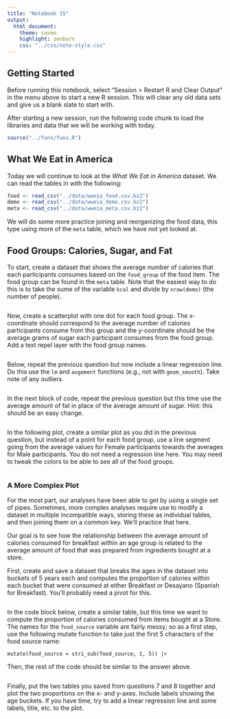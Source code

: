 ```yaml
---
title: "Notebook 15"
output:
  html_document:
    theme: cosmo
    highlight: zenburn
    css: "../css/note-style.css"
---
```


## Getting Started

Before running this notebook, select "Session > Restart R and Clear Output" in
the menu above to start a new R session. This will clear any old data sets and
give us a blank slate to start with.

After starting a new session, run the following code chunk to load the
libraries and data that we will be working with today.

```r
source("../funs/funs.R")
```

## What We Eat in America

Today we will continue to look at the *What We Eat in America* dataset. We can
read the tables in with the following:

```r
food <- read_csv("../data/wweia_food.csv.bz2")
demo <- read_csv("../data/wweia_demo.csv.bz2")
meta <- read_csv("../data/wweia_meta.csv.bz2")
```

We will do some more practice joining and reorganizing the food data, this type
using more of the `meta` table, which we have not yet looked at.

## Food Groups: Calories, Sugar, and Fat

To start, create a dataset that shows the average number of calories that each
participants consumes based on the `food_group` of the food item. The food group
can be found in the `meta` table. Note that the easiest way to do this is to
take the sume of the variable `kcal` and divide by `nrow(demo)` (the number of
people).

```r

```

Now, create a scatterplot with one dot for each food group. The x-coordinate 
should correspond to the average number of calories participants consume from
this group and the y-coordinate should be the average grams of sugar each 
participant consumes from the food group. Add a text repel layer with the
food group names.

```r

```

Below, repeat the previous question but now include a linear regression line.
Do this use the `lm` and `augement` functions (e.g., not with `geom_smooth`).
Take note of any outliers.

```r

```

In the next block of code, repeat the previous question but this time use the
average amount of fat in place of the average amount of sugar. Hint: this should
be an easy change.

```r

```

In the following plot, create a similar plot as you did in the previous question,
but instead of a point for each food group, use a line segment going from the
average values for Female participants towards the averages for Male
participants. You do not need a regression line here. You may need to tweak 
the colors to be able to see all of the food groups.

```r

```

### A More Complex Plot

For the most part, our analyses have been able to get by using a single set of
pipes. Sometimes, more complex analyses require use to modify a dataset in
multiple incompatible ways, storing these as individual tables, and then joining
them on a common key. We'll practice that here.

Our goal is to see how the relationship between the average amount of calories
consumed for breakfast within an age group is related to the average amount of
food that was prepared from ingredients bought at a store.

First, create and save a dataset that breaks the ages in the dataset into buckets
of 5 years each and computes the proportion of calories within each bucket that
were consumed at either Breakfast or Desayano (Spanish for Breakfast). You'll
probably need a pivot for this.

```r

```

In the code block below, create a similar table, but this time we want to
compute the proportion of calories consumed from items bought at a Store. The
names for the `food_source` variable are fairly messy; so as a first step, use
the following mutate function to take just the first 5 characters of the food
source name:

`  mutate(food_source = stri_sub(food_source, 1, 5)) |>`

Then, the rest of the code should be similar to the answer above.

```r

```

Finally, put the two tables you saved from questions 7 and 8 together and plot
the two proportions on the x- and y-axes. Include labels showing the age
buckets. If you have time, try to add a linear regression line and some labels,
title, etc. to the plot.

```r

```


